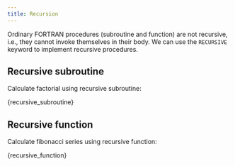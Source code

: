 ```yaml
---
title: Recursion
---
```

Ordinary FORTRAN procedures (subroutine and function) are not recursive, i.e.,
they cannot invoke themselves in their body. We can use the `RECURSIVE` keyword
to implement recursive procedures.

## Recursive subroutine

Calculate factorial using recursive subroutine:


<CodeBlock language="fortran" title="src/21_recursive_subroutine.f90" showLineNumbers>{recursive_subroutine}</CodeBlock>


## Recursive function

Calculate fibonacci series using recursive function:


<CodeBlock language="fortran" title="src/21_recursive_function.f90" showLineNumbers>{recursive_function}</CodeBlock>
